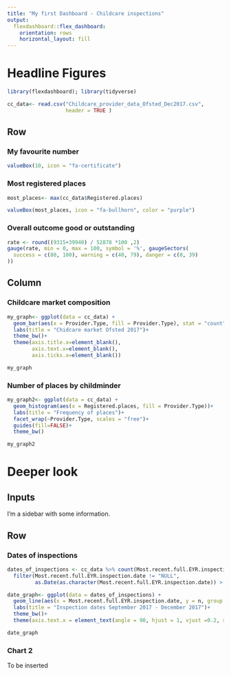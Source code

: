 ---
title: "My first Dashboard - Childcare inspections"
output: 
  flexdashboard::flex_dashboard:
    orientation: rows
    horizontal_layout: fill
---

Headline Figures
========================================================================

```{r setup, include=FALSE}
library(flexdashboard); library(tidyverse)

cc_data<- read.csv("Childcare_provider_data_Ofsted_Dec2017.csv",
                   header = TRUE )
```

Row
-----------------------------------------------------------------------

### My favourite number

```{r}
valueBox(10, icon = "fa-certificate")
```

### Most registered places

```{r}
most_places<- max(cc_data$Registered.places)

valueBox(most_places, icon = "fa-bullhorn", color = "purple")
```


### Overall outcome good or outstanding

```{r}
rate <- round((9315+39940) / 52878 *100 ,2)
gauge(rate, min = 0, max = 100, symbol = '%', gaugeSectors(
  success = c(80, 100), warning = c(40, 79), danger = c(0, 39)
))
```


Column {data-width=350}
-----------------------------------------------------------------------

### Childcare market composition

```{r}

my_graph<- ggplot(data = cc_data) +
  geom_bar(aes(x = Provider.Type, fill = Provider.Type), stat = "count")+
  labs(title = "Chidcare market Ofsted 2017")+
  theme_bw()+
  theme(axis.title.x=element_blank(),
        axis.text.x=element_blank(),
        axis.ticks.x=element_blank())

my_graph
```

### Number of places by childminder

```{r}
my_graph2<- ggplot(data = cc_data) +
  geom_histogram(aes(x = Registered.places, fill = Provider.Type))+
  labs(title = "Frequency of places")+
  facet_wrap(~Provider.Type, scales = "free")+
  guides(fill=FALSE)+
  theme_bw()

my_graph2
```


Deeper look
=========================================================================


Inputs {.sidebar}
-------------------------------------

I'm a sidebar with some information.

Row {.tabset}
-------------------------------------

### Dates of inspections

```{r}

dates_of_inspections <- cc_data %>% count(Most.recent.full.EYR.inspection.date) %>%
  filter(Most.recent.full.EYR.inspection.date != "NULL",
         as.Date(as.character(Most.recent.full.EYR.inspection.date)) > "2017-09-01")

date_graph<- ggplot(data = dates_of_inspections) +
  geom_line(aes(x = Most.recent.full.EYR.inspection.date, y = n, group = 1), colour = "blue")+
  labs(title = "Inspection dates September 2017 - December 2017")+
  theme_bw()+
  theme(axis.text.x = element_text(angle = 90, hjust = 1, vjust =0.2, size =4))

date_graph
```


### Chart 2

To be inserted